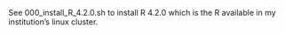 
See 000_install_R_4.2.0.sh to install R 4.2.0 which is the R available in my institution's linux cluster.
